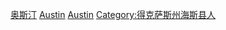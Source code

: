 [[Category:奥斯汀|奥斯汀]]
[[Category:得克萨斯州人|Austin]]
[[Category:美國各城市出身人物|Austin]]
[[Category:得克萨斯州海斯县人|Category:得克萨斯州海斯县人]]